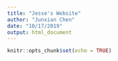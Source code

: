 ```yaml
---
title: "Jesse's Website"
author: "Junxian Chen"
date: "10/17/2019"
output: html_document
---
```


```r
knitr::opts_chunk$set(echo = TRUE)
```

